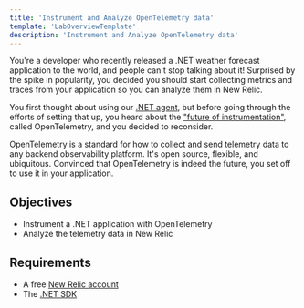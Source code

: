 ```yaml
---
title: 'Instrument and Analyze OpenTelemetry data'
template: 'LabOverviewTemplate'
description: 'Instrument and Analyze OpenTelemetry data'
---
```


<Intro>

You're a developer who recently released a .NET weather forecast application to the world, and people can't stop talking about it! Surprised by the spike in popularity, you decided you should start collecting metrics and traces from your application so you can analyze them in New Relic.

You first thought about using our [.NET agent](https://docs.newrelic.com/docs/apm/agents/net-agent/), but before going through the efforts of setting that up, you heard about the ["future of instrumentation"](https://newrelic.com/blog/best-practices/what-is-opentelemetry), called OpenTelemetry, and you decided to reconsider.

OpenTelemetry is a standard for how to collect and send telemetry data to any backend observability platform. It's open source, flexible, and ubiquitous. Convinced that OpenTelemetry is indeed the future, you set off to use it in your application.

</Intro>

<FlexWrapper>

<Objectives>

## Objectives

- Instrument a .NET application with OpenTelemetry
- Analyze the telemetry data in New Relic

</Objectives>

<Requirements>

## Requirements

- A free [New Relic account](https://newrelic.com/signup?utm_source=developer-site)
- The [.NET SDK](https://dotnet.microsoft.com/download)

</Requirements>

</FlexWrapper>
